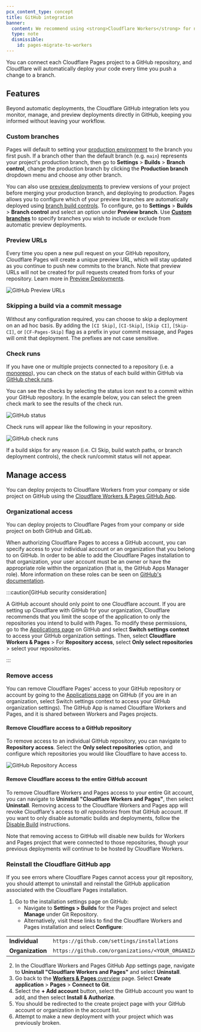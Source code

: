 ```yaml
---
pcx_content_type: concept
title: GitHub integration
banner:
  content: We recommend using <strong>Cloudflare Workers</strong> for new projects. For existing Pages projects, see our <a href="/workers/static-assets/migrate-from-pages/">migration guide</a> and <a href="/workers/static-assets/migrate-from-pages/#compatibility-matrix">compatibility matrix</a>.
  type: note
  dismissible:
    id: pages-migrate-to-workers
---
```


You can connect each Cloudflare Pages project to a GitHub repository, and Cloudflare will automatically deploy your code every time you push a change to a branch.

## Features

Beyond automatic deployments, the Cloudflare GitHub integration lets you monitor, manage, and preview deployments directly in GitHub, keeping you informed without leaving your workflow.

### Custom branches

Pages will default to setting your [production environment](/pages/configuration/branch-build-controls/#production-branch-control) to the branch you first push. If a branch other than the default branch (e.g. `main`) represents your project's production branch, then go to **Settings** > **Builds** > **Branch control**, change the production branch by clicking the **Production branch** dropdown menu and choose any other branch.

You can also use [preview deployments](/pages/configuration/preview-deployments/) to preview versions of your project before merging your production branch, and deploying to production. Pages allows you to configure which of your preview branches are automatically deployed using [branch build controls](/pages/configuration/branch-build-controls/). To configure, go to **Settings** > **Builds** > **Branch control** and select an option under **Preview branch**. Use [**Custom branches**](/pages/configuration/branch-build-controls/) to specify branches you wish to include or exclude from automatic preview deployments.

### Preview URLs

Every time you open a new pull request on your GitHub repository, Cloudflare Pages will create a unique preview URL, which will stay updated as you continue to push new commits to the branch. Note that preview URLs will not be created for pull requests created from forks of your repository. Learn more in [Preview Deployments](/pages/configuration/preview-deployments/).

![GitHub Preview URLs](~/assets/images/pages/configuration/ghpreviewurls.png)

### Skipping a build via a commit message

Without any configuration required, you can choose to skip a deployment on an ad hoc basis. By adding the `[CI Skip]`, `[CI-Skip]`, `[Skip CI]`, `[Skip-CI]`, or `[CF-Pages-Skip]` flag as a prefix in your commit message, and Pages will omit that deployment. The prefixes are not case sensitive.

### Check runs

If you have one or multiple projects connected to a repository (i.e. a [monorepo](/pages/configuration/monorepos/)), you can check on the status of each build within GitHub via [GitHub check runs](https://docs.github.com/en/pull-requests/collaborating-with-pull-requests/collaborating-on-repositories-with-code-quality-features/about-status-checks#checks).

You can see the checks by selecting the status icon next to a commit within your GitHub repository. In the example below, you can select the green check mark to see the results of the check run.

![GitHub status](~/assets/images/workers/platform/ci-cd/gh-status-check-runs.png)

Check runs will appear like the following in your repository.

![GitHub check runs](~/assets/images/pages/configuration/ghcheckrun.png)

If a build skips for any reason (i.e. CI Skip, build watch paths, or branch deployment controls), the check run/commit status will not appear.

## Manage access

You can deploy projects to Cloudflare Workers from your company or side project on GitHub using the [Cloudflare Workers & Pages GitHub App](https://github.com/apps/cloudflare-workers-and-pages).

### Organizational access

You can deploy projects to Cloudflare Pages from your company or side project on both GitHub and GitLab.

When authorizing Cloudflare Pages to access a GitHub account, you can specify access to your individual account or an organization that you belong to on GitHub. In order to be able to add the Cloudflare Pages installation to that organization, your user account must be an owner or have the appropriate role within the organization (that is, the GitHub Apps Manager role). More information on these roles can be seen on [GitHub's documentation](https://docs.github.com/en/organizations/managing-peoples-access-to-your-organization-with-roles/roles-in-an-organization#github-app-managers).

:::caution[GitHub security consideration]

A GitHub account should only point to one Cloudflare account. If you are setting up Cloudflare with GitHub for your organization, Cloudflare recommends that you limit the scope of the application to only the repositories you intend to build with Pages. To modify these permissions, go to the [Applications page](https://github.com/settings/installations) on GitHub and select **Switch settings context** to access your GitHub organization settings. Then, select **Cloudflare Workers & Pages** > For **Repository access**, select **Only select repositories** > select your repositories.

:::

### Remove access

You can remove Cloudflare Pages' access to your GitHub repository or account by going to the [Applications page](https://github.com/settings/installations) on GitHub (if you are in an organization, select Switch settings context to access your GitHub organization settings). The GitHub App is named Cloudflare Workers and Pages, and it is shared between Workers and Pages projects.

#### Remove Cloudflare access to a GitHub repository

To remove access to an individual GitHub repository, you can navigate to **Repository access**. Select the **Only select repositories** option, and configure which repositories you would like Cloudflare to have access to.

![GitHub Repository Access](~/assets/images/workers/platform/ci-cd/github-repository-access.png)

#### Remove Cloudflare access to the entire GitHub account

To remove Cloudflare Workers and Pages access to your entire Git account, you can navigate to **Uninstall "Cloudflare Workers and Pages"**, then select **Uninstall**. Removing access to the Cloudflare Workers and Pages app will revoke Cloudflare's access to _all repositories_ from that GitHub account. If you want to only disable automatic builds and deployments, follow the [Disable Build](/workers/ci-cd/builds/#disconnecting-builds) instructions.

Note that removing access to GitHub will disable new builds for Workers and Pages project that were connected to those repositories, though your previous deployments will continue to be hosted by Cloudflare Workers.

### Reinstall the Cloudflare GitHub app

If you see errors where Cloudflare Pages cannot access your git repository, you should attempt to uninstall and reinstall the GitHub application associated with the Cloudflare Pages installation.

1. Go to the installation settings page on GitHub:
   - Navigate to **Settings > Builds** for the Pages project and select **Manage** under Git Repository.
   - Alternatively, visit these links to find the Cloudflare Workers and Pages installation and select **Configure**:

|                  |                                                                                    |
| ---------------- | ---------------------------------------------------------------------------------- |
| **Individual**   | `https://github.com/settings/installations`                                        |
| **Organization** | `https://github.com/organizations/<YOUR_ORGANIZATION_NAME>/settings/installations` |

2. In the Cloudflare Workers and Pages GitHub App settings page, navigate to **Uninstall "Cloudflare Workers and Pages"** and select **Uninstall**.
3. Go back to the [**Workers & Pages** overview](https://dash.cloudflare.com) page. Select **Create application** > **Pages** > **Connect to Git**.
4. Select the **+ Add account** button, select the GitHub account you want to add, and then select **Install & Authorize**.
5. You should be redirected to the create project page with your GitHub account or organization in the account list.
6. Attempt to make a new deployment with your project which was previously broken.
